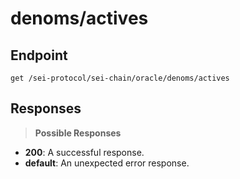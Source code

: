# denoms/actives

## Endpoint
```http
get /sei-protocol/sei-chain/oracle/denoms/actives
```

## Responses
> **Possible Responses**

- **200**: A successful response.
- **default**: An unexpected error response.


